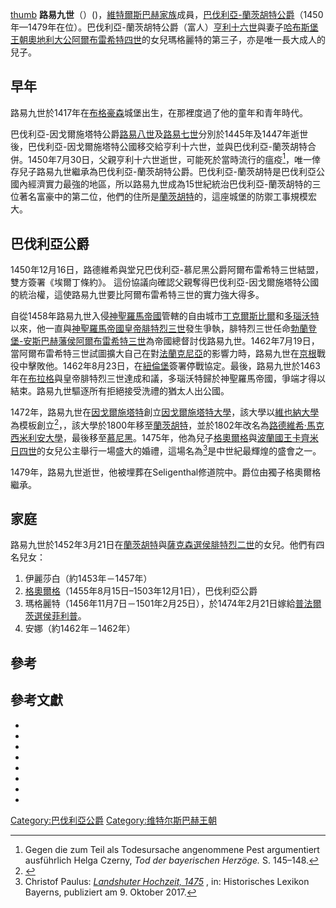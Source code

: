 {{More footnotes needed|time=2021-02-14T06:19:35+00:00}}
[[file:Ludwig_der_Reiche.jpg|thumb]]
'''路易九世'''（{{bd|1417年|2月23日|1479年|1月18日|catIdx=L}}）({{Lang-de|Ludwig IX. der Reiche}})，[[維特爾斯巴赫王朝|維特爾斯巴赫家族]]成員，[[巴伐利亞統治者列表|巴伐利亞-蘭茨胡特公爵]]（1450年—1479年在位）。巴伐利亞-蘭茨胡特公爵（富人）[[亨利十六世_(巴伐利亞)|亨利十六世]]與妻子[[哈布斯堡王朝|哈布斯堡王朝]][[奧地利大公|奧地利大公]][[阿爾布雷希特四世_(奧地利)|阿爾布雷希特四世]]的女兒瑪格麗特的第三子，亦是唯一長大成人的兒子。

==早年==
路易九世於1417年在[[布格豪森|布格豪森]]城堡出生，在那裡度過了他的童年和青年時代。

巴伐利亞-因戈爾施塔特公爵[[路易八世_(巴伐利亞)|路易八世]]及[[路易七世_(巴伐利亞)|路易七世]]分別於1445年及1447年逝世後，巴伐利亞-因戈爾施塔特公國移交給亨利十六世，並與巴伐利亞-蘭茨胡特合併。1450年7月30日，父親亨利十六世逝世，可能死於當時流行的瘟疫<ref>Gegen die zum Teil als Todesursache angenommene Pest argumentiert ausführlich Helga Czerny, ''Tod der bayerischen Herzöge.'' S. 145–148.</ref>，唯一倖存兒子路易九世繼承為巴伐利亞-蘭茨胡特公爵。巴伐利亞-蘭茨胡特是巴伐利亞公國內經濟實力最強的地區，所以路易九世成為15世紀統治巴伐利亞-蘭茨胡特的三位著名富豪中的第二位，他們的住所是[[蘭茨胡特|蘭茨胡特]]的{{link-en|特勞尼茨城堡|Trausnitz Castle}}，這座城堡的防禦工事規模宏大。

==巴伐利亞公爵==
1450年12月16日，路德維希與堂兄巴伐利亞-慕尼黑公爵阿爾布雷希特三世結盟，雙方簽署《埃爾丁條約》。 這份協議向確認父親奪得巴伐利亞-因戈爾施塔特公國的統治權，這使路易九世要比阿爾布雷希特三世的實力強大得多。

自從1458年路易九世入侵[[神聖羅馬帝國|神聖羅馬帝國]]管轄的自由城市[[丁克爾斯比爾|丁克爾斯比爾]]和[[多瑙沃特|多瑙沃特]]以來，他一直與[[神聖羅馬帝國皇帝|神聖羅馬帝國皇帝]][[腓特烈三世_(神聖羅馬帝國)|腓特烈三世]]發生爭執，腓特烈三世任命[[勃蘭登堡-安斯巴赫藩侯|勃蘭登堡-安斯巴赫藩侯]][[阿爾布雷希特三世_(勃蘭登堡)|阿爾布雷希特三世]]為帝國總督討伐路易九世。1462年7月19日，當阿爾布雷希特三世試圖擴大自己在對[[法蘭克尼亞|法蘭克尼亞]]的影響力時，路易九世在[[布倫茨河畔京根|京根]]戰役中擊敗他。1462年8月23日，在[[紐倫堡|紐倫堡]]簽署停戰協定。最後，路易九世於1463年在[[布拉格|布拉格]]與皇帝腓特烈三世達成和議，多瑙沃特歸於神聖羅馬帝國，爭端才得以結束。路易九世驅逐所有拒絕接受洗禮的猶太人出公國。

1472年，路易九世在[[因戈爾施塔特|因戈爾施塔特]]創立[[因戈爾施塔特大學|因戈爾施塔特大學]]，該大學以[[維也納大學|維也納大學]]為模板創立<ref>{{cite book|url=https://books.google.com/books?id=fx0Dlwb18WYC&pg=PA327&lpg=PA327&dq=University+of+Ingolstadt+louis+the+rich&source=bl&ots=oRC5a5Lol3&sig=_q-t9aJ3Qdd-LDqt7CWvxt4EgjI&hl=en&sa=X&ved=0ahUKEwiuyObWge7QAhXlyFQKHYkNCjsQ6AEIRTAI#v=onepage&q=University%20of%20Ingolstadt%20louis%20the%20rich&f=false|title=A Companion to the Worlds of the Renaissance|date=2002|page=327|publisher=Blackwell Publishing|editor=Guido Ruggiero}}</ref>，，該大學於1800年移至[[蘭茨胡特|蘭茨胡特]]，並於1802年改名為[[慕尼黑大學|路德維希·馬克西米利安大學]]，最後移至[[慕尼黑|慕尼黑]]。1475年，他為兒子[[格奧爾格_(巴伐利亞)|格奧爾格]]與[[波蘭國王|波蘭國王]][[卡齊米日四世·雅蓋隆契克|卡齊米日四世]]的女兒{{link-en|海德葳·雅蓋隆|Hedwig Jagiellon (1457–1502)}}公主舉行一場盛大的婚禮，這場名為{{link-en|蘭茨胡特婚禮|Landshut Wedding}}<ref>Christof Paulus: ''[https://www.historisches-lexikon-bayerns.de/Lexikon/Landshuter_Hochzeit,_1475 Landshuter Hochzeit, 1475] {{Wayback|url=https://www.historisches-lexikon-bayerns.de/Lexikon/Landshuter_Hochzeit,_1475 |date=20210125111639 }}'', in: Historisches Lexikon Bayerns, publiziert am 9. Oktober 2017.</ref>是中世紀最輝煌的盛會之一。

1479年，路易九世逝世，他被埋葬在Seligenthal修道院中。爵位由獨子格奧爾格繼承。

==家庭==
路易九世於1452年3月21日在[[蘭茨胡特|蘭茨胡特]]與[[薩克森選侯|薩克森選侯]][[腓特烈二世_(薩克森選侯)|腓特烈二世]]的女兒{{link-en|薩克森的阿瑪利亞|Amalia of Saxony, Duchess of Bavaria|阿瑪利亞}}。他們有四名兒女：

#伊麗莎白（約1453年－1457年）
#[[格奧爾格_(巴伐利亞)|格奧爾格]]（1455年8月15日–1503年12月1日），巴伐利亞公爵
#瑪格麗特（1456年11月7日－1501年2月25日），於1474年2月21日嫁給[[普法爾茨選侯|普法爾茨選侯]][[菲利普_(普法爾茨選侯)|菲利普]]。
#安娜（約1462年－1462年）

==參考==
{{Reflist}}

==參考文獻==
* {{Literatur
   |Autor=Helga Czerny
   |Titel=Der Tod der bayerischen Herzöge im Spätmittelalter und in der frühen Neuzeit 1347–1579. Vorbereitungen – Sterben – Trauerfeierlichkeiten – Grablegen – Memoria
   |Reihe=Schriftenreihe zur bayerischen Landesgeschichte
   |BandReihe=146
   |Verlag=C. H. Beck
   |Ort=München
   |Datum=2005
   |ISBN=3-406-10742-7
   |Seiten=154–167
   |Kommentar=zugleich Dissertation, Universität München 2004}}
* {{Literatur
   |Autor=Beatrix Ettelt
   |Titel=Das Herzogtum Bayern-Landshut 1392–1479
   |Sammelwerk=Bayern-Ingolstadt, Bayern-Landshut. 1392–1506. Glanz und Elend einer Teilung
   |Verlag=Stadtarchiv Ingolstadt
   |Ort=Ingolstadt
   |Datum=1992
   |ISBN=3-932113-06-3
   |Seiten=81–95
   |Fundstelle=insbesondere 84–93}}
* {{Literatur
   |Autor=Beatrix Ettelt-Schönewald
   |Titel=Kanzlei, Rat und Regierung Herzog Ludwigs des Reichen von Bayern-Landshut (1450–1479)
   |Reihe=Schriftenreihe zur bayerischen Landesgeschichte
   |BandReihe=97
   |Verlag=C. H. Beck
   |Ort=München
   |Datum=
   |Kommentar=2 Teilbände, 1996–1999}}
* {{Literatur
   |Autor=Gerald Huber
   |Titel=Die Reichen Herzöge. Bayerns goldenes Jahrhundert
   |Verlag=Pustet
   |Ort=Regensburg
   |Datum=2013}}
* {{Literatur
   |Autor=Irmgard Lackner
   |Titel=Herzog Ludwig IX. der Reiche von Bayern-Landshut (1450–1479). Reichsfürstliche Politik gegenüber Kaiser und Reichsständen
   |Verlag=edition vulpes
   |Ort=Regensburg
   |Datum=2011
   |Online=[https://epub.uni-regensburg.de/16019/ uni-regensburg.de]
   |Kommentar=[https://www.hsozkult.de/publicationreview/id/rezbuecher-18518 fachwissenschaftliche Rezension] bei {{tsl|de|H-Soz-Kult||H-Soz-Kult}}}}
* {{NDB|15|365|366|Ludwig IX. der Reiche|Johannes Laschinger|119398613}}
* {{ADB|19|509|513|Ludwig IX., der Reiche|Sigmund von Riezler|ADB:Ludwig IX. (Herzog von Bayern-Landshut)}}
* {{Literatur
   |Autor=Beatrix Schönewald
   |Titel=Herzog Ludwig der Reiche von Bayern-Landshut
   |Sammelwerk=Sammelblatt des Historischen Vereins Ingolstadt
   |Band=106
   |Datum=1997
   |Seiten=9–20
   |Online=[https://periodika.digitale-sammlungen.de/ingolstadt/Blatt_bsb00005434,00010.html digitale-sammlungen.de]}}

{{s-start}}
{{s-hou|[[維特爾斯巴赫王朝|維特爾斯巴赫王朝]]|1417年|2月23日|1479年|1月18日}}
{{S-reg|}}
{{S-bef| before = [[亨利十六世_(巴伐利亞)|亨利十六世]]}}
{{S-ttl| title  = [[巴伐利亞統治者列表|巴伐利亞-蘭茨胡特公爵]]
       | years  = 1450年–1479年}}
{{S-aft| after  = [[格奧爾格_(巴伐利亞)|格奧爾格]]}}
{{End box}}
{{Authority Control}}

[[Category:巴伐利亞公爵|Category:巴伐利亞公爵]]
[[Category:维特尔斯巴赫王朝|Category:维特尔斯巴赫王朝]]